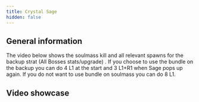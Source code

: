 ```yaml
---
title: Crystal Sage
hidden: false
---
```



## General information

The video below shows the soulmass kill and all relevant spawns for the backup strat (All Bosses stats/upgrade) .
If you choose to use the bundle on the backup you can do 4 L1 at the start and 3 L1+R1 when Sage pops up again.
If you do not want to use bundle on soulmass you can do 8 L1.

## Video showcase

<YouTube id="https://www.youtube.com/watch?v=rqjuaY2pJXo" />
